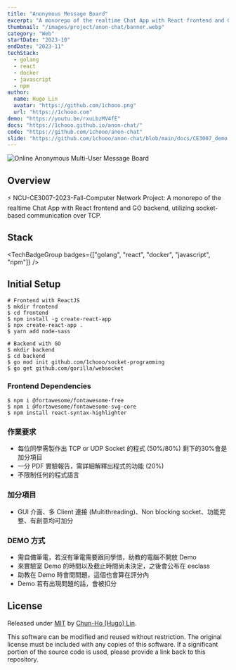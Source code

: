 ```yaml
---
title: "Anonymous Message Board"
excerpt: "A monorepo of the realtime Chat App with React frontend and GO backend, utilizing socket-based communication over TCP."
thumbnail: "/images/project/anon-chat/banner.webp"
category: "Web"
startDate: "2023-10"
endDate: "2023-11"
techStack:
  - golang
  - react
  - docker
  - javascript
  - npm
author:
  name: Hugo Lin
  avatar: "https://github.com/1chooo.png"
  url: "https://1chooo.com"
demo: "https://youtu.be/rxuLbzMV4fE"
docs: "https://1chooo.github.io/anon-chat/"
code: "https://github.com/1chooo/anon-chat"
slide: "https://github.com/1chooo/anon-chat/blob/main/docs/CE3007_demo.pdf"
---
```



![Online Anonymous Multi-User Message Board](/images/project/anon-chat/banner.webp)

## Overview

⚡ NCU-CE3007-2023-Fall-Computer Network Project: A monorepo of the realtime Chat App with React frontend and GO backend, utilizing socket-based communication over TCP.

## Stack

<TechBadgeGroup badges={["golang", "react", "docker", "javascript", "npm"]} />


## Initial Setup

```shell
# Frontend with ReactJS
$ mkdir frontend
$ cd frontend
$ npm install -g create-react-app
$ npx create-react-app .
$ yarn add node-sass

# Backend with GO
$ mkdir backend
$ cd backend
$ go mod init github.com/1chooo/socket-programming
$ go get github.com/gorilla/websocket
```

### Frontend Dependencies

```shell
$ npm i @fortawesome/fontawesome-free
$ npm i @fortawesome/fontawesome-svg-core
$ npm install react-syntax-highlighter
```

### 作業要求

- 每位同學需製作出 TCP or UDP Socket 的程式 (50%/80%) 剩下的30%會是加分項目
- 一分 PDF 實驗報告，需詳細解釋出程式的功能 (20%)
- 不限制任何的程式語言

### 加分項目

- GUI 介面、多 Client 連接 (Multithreading)、Non blocking socket、功能完整、有創意均可加分

### DEMO 方式

- 需自備筆電，若沒有筆電需要跟同學借，助教的電腦不開放 Demo
- 來實驗室 Demo 的時間以及截止時間尚未決定，之後會公布在 eeclass
- 助教在 Demo 時會問問題，這個也會算在評分內
- Demo 若有出現問題的話，會被扣分

## License

Released under [MIT](https://github.com/1chooo/anon-chat/blob/main/LICENSE) by [Chun-Ho (Hugo) Lin](https://github.com/1chooo).

This software can be modified and reused without restriction.
The original license must be included with any copies of this software.
If a significant portion of the source code is used, please provide a link back to this repository.
